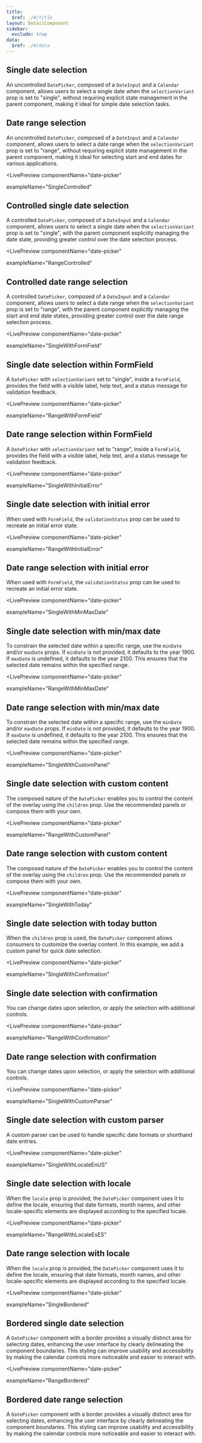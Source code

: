 ```yaml
---
title:
  $ref: ./#/title
layout: DetailComponent
sidebar:
  exclude: true
data:
  $ref: ./#/data
---
```


## Single date selection

An uncontrolled `DatePicker`, composed of a `DateInput` and a `Calendar` component, allows users to select a single date when the `selectionVariant` prop is set to "single", without requiring explicit state management in the parent component, making it ideal for simple date selection tasks.

<LivePreview componentName="date-picker" exampleName="Single" />

## Date range selection

An uncontrolled `DatePicker`, composed of a `DateInput` and a `Calendar` component, allows users to select a date range when the `selectionVariant` prop is set to "range", without requiring explicit state management in the parent component, making it ideal for selecting start and end dates for various applications.

<LivePreview componentName="date-picker" exampleName="Range" />

<LivePreview
  componentName="date-picker"
  
  exampleName="SingleControlled"
>
## Controlled single date selection

A controlled `DatePicker`, composed of a `DateInput` and a `Calendar` component, allows users to select a single date when the `selectionVariant` prop is set to "single", with the parent component explicitly managing the date state, providing greater control over the date selection process.

</LivePreview>

<LivePreview
  componentName="date-picker"
  
  exampleName="RangeControlled"
>
## Controlled date range selection

A controlled `DatePicker`, composed of a `DateInput` and a `Calendar` component, allows users to select a date range when the `selectionVariant` prop is set to "range", with the parent component explicitly managing the start and end date states, providing greater control over the date range selection process.

</LivePreview>

<LivePreview
  componentName="date-picker"
  
  exampleName="SingleWithFormField"
>
## Single date selection within FormField

A `DatePicker` with `selectionVariant` set to "single", inside a `FormField`, provides the field with a visible label, help text, and a status message for validation feedback.

</LivePreview>

<LivePreview
  componentName="date-picker"
  
  exampleName="RangeWithFormField"
>
 ## Date range selection within FormField

A `DatePicker` with `selectionVariant` set to "range", inside a `FormField`, provides the field with a visible label, help text, and a status message for validation feedback.

</LivePreview>

<LivePreview
  componentName="date-picker"
  
  exampleName="SingleWithInitialError"
>
## Single date selection with initial error

When used with `FormField`, the `validationStatus` prop can be used to recreate an initial error state.

</LivePreview>

<LivePreview
  componentName="date-picker"
  
  exampleName="RangeWithInitialError"
>
## Date range selection with initial error

When used with `FormField`, the `validationStatus` prop can be used to recreate an initial error state.

</LivePreview>

<LivePreview
  componentName="date-picker"
  
  exampleName="SingleWithMinMaxDate"
>
## Single date selection with min/max date

To constrain the selected date within a specific range, use the `minDate` and/or `maxDate` props. If `minDate` is not provided, it defaults to the year 1900. If `maxDate` is undefined, it defaults to the year 2100. This ensures that the selected date remains within the specified range.

</LivePreview>

<LivePreview
  componentName="date-picker"
  
  exampleName="RangeWithMinMaxDate"
>
## Date range selection with min/max date

To constrain the selected date within a specific range, use the `minDate` and/or `maxDate` props. If `minDate` is not provided, it defaults to the year 1900. If `maxDate` is undefined, it defaults to the year 2100. This ensures that the selected date remains within the specified range.

</LivePreview>

<LivePreview
  componentName="date-picker"
  
  exampleName="SingleWithCustomPanel"
>
## Single date selection with custom content

The composed nature of the `DatePicker` enables you to control the content of the overlay using the `children` prop. Use the recommended panels or compose them with your own.

</LivePreview>

<LivePreview
  componentName="date-picker"
  
  exampleName="RangeWithCustomPanel"
>
## Date range selection with custom content

The composed nature of the `DatePicker` enables you to control the content of the overlay using the `children` prop. Use the recommended panels or compose them with your own.

</LivePreview>

<LivePreview
  componentName="date-picker"
  
  exampleName="SingleWithToday"
>
## Single date selection with today button

When the `children` prop is used, the `DatePicker` component allows consumers to customize the overlay content. In this example, we add a custom panel for quick date selection.

</LivePreview>

<LivePreview
  componentName="date-picker"
  
  exampleName="SingleWithConfirmation"
>
## Single date selection with confirmation

You can change dates upon selection, or apply the selection with additional controls.

</LivePreview>

<LivePreview
  componentName="date-picker"
  
  exampleName="RangeWithConfirmation"
>
## Date range selection with confirmation

You can change dates upon selection, or apply the selection with additional controls.

</LivePreview>

<LivePreview
  componentName="date-picker"
  
  exampleName="SingleWithCustomParser"
>
## Single date selection with custom parser

A custom parser can be used to handle specific date formats or shorthand date entries.

</LivePreview>

<LivePreview
  componentName="date-picker"
  
  exampleName="SingleWithLocaleEnUS"
>
## Single date selection with locale

When the `locale` prop is provided, the `DatePicker` component uses it to define the locale, ensuring that date formats, month names, and other locale-specific elements are displayed according to the specified locale.

</LivePreview>

<LivePreview
  componentName="date-picker"
  
  exampleName="RangeWithLocaleEsES"
>
## Date range selection with locale

When the `locale` prop is provided, the `DatePicker` component uses it to define the locale, ensuring that date formats, month names, and other locale-specific elements are displayed according to the specified locale.

</LivePreview>

<LivePreview
  componentName="date-picker"
  
  exampleName="SingleBordered"
>
## Bordered single date selection

A `DatePicker` component with a border provides a visually distinct area for selecting dates, enhancing the user interface by clearly delineating the component boundaries. This styling can improve usability and accessibility by making the calendar controls more noticeable and easier to interact with.

</LivePreview>

<LivePreview
  componentName="date-picker"
  
  exampleName="RangeBordered"
>
## Bordered date range selection

A `DatePicker` component with a border provides a visually distinct area for selecting dates, enhancing the user interface by clearly delineating the component boundaries. This styling can improve usability and accessibility by making the calendar controls more noticeable and easier to interact with.

</LivePreview>

```

```
